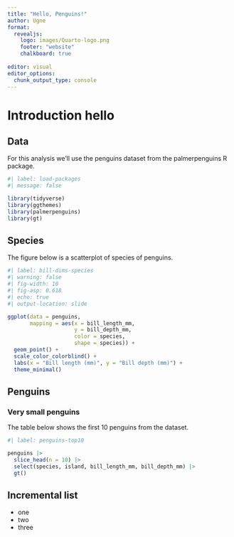 ```yaml
---
title: "Hello, Penguins!"
author: Ugne
format: 
  revealjs: 
    logo: images/Quarto-logo.png
    footer: "website"
    chalkboard: true
  
editor: visual
editor_options: 
  chunk_output_type: console
---
```


# Introduction hello {.notes}

## Data

For this analysis we'll use the penguins dataset from the palmerpenguins R package.

```r
#| label: load-packages
#| message: false

library(tidyverse)
library(ggthemes)
library(palmerpenguins)
library(gt)
```

## Species

The figure below is a scatterplot of species of penguins.

```r
#| label: bill-dims-species
#| warning: false
#| fig-width: 10
#| fig-asp: 0.618
#| echo: true
#| output-location: slide

ggplot(data = penguins,
       mapping = aes(x = bill_length_mm, 
                     y = bill_depth_mm,
                     color = species,
                     shape = species)) +
  geom_point() +
  scale_color_colorblind() +
  labs(x = "Bill length (mm)", y = "Bill depth (mm)") +
  theme_minimal()
```

## Penguins

### Very small penguins

The table below shows the first 10 penguins from the dataset.

```r
#| label: penguins-top10

penguins |>
  slice_head(n = 10) |>
  select(species, island, bill_length_mm, bill_depth_mm) |>
  gt()
```

## Incremental list

::: incremental
-   one
-   two
-   three
:::
